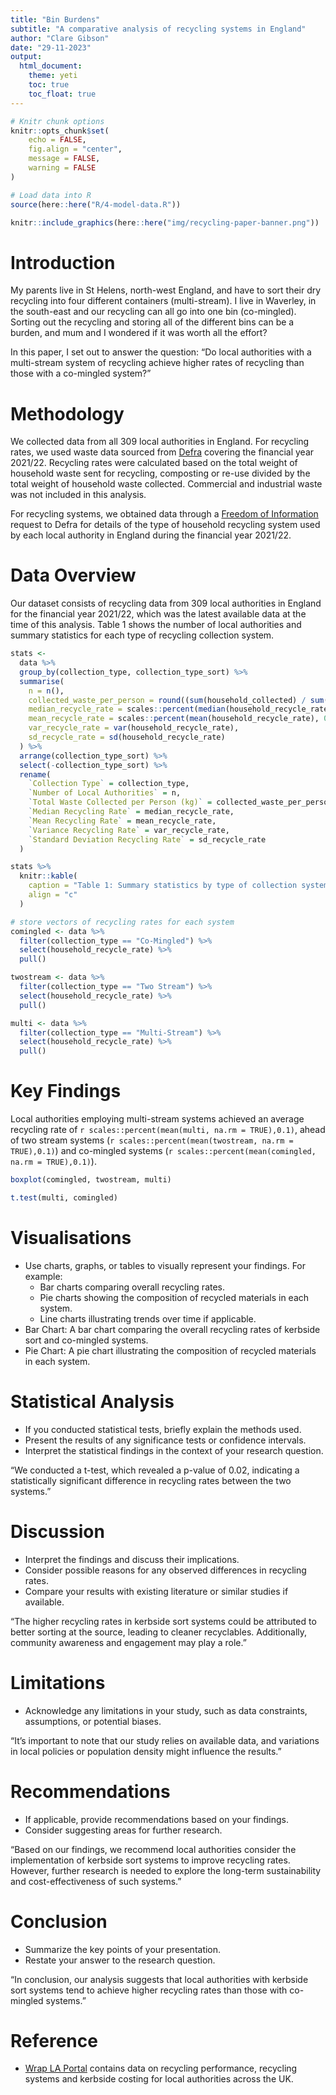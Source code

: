 ```yaml
---
title: "Bin Burdens"
subtitle: "A comparative analysis of recycling systems in England"
author: "Clare Gibson"
date: "29-11-2023"
output:
  html_document:
    theme: yeti
    toc: true
    toc_float: true
---
```


```r
# Knitr chunk options
knitr::opts_chunk$set(
	echo = FALSE,
	fig.align = "center",
	message = FALSE,
	warning = FALSE
)

# Load data into R
source(here::here("R/4-model-data.R"))
```

```r
knitr::include_graphics(here::here("img/recycling-paper-banner.png"))
```

# Introduction
My parents live in St Helens, north-west England, and have to sort their dry recycling into four different containers (multi-stream). I live in Waverley, in the south-east and our recycling can all go into one bin (co-mingled). Sorting out the recycling and storing all of the different bins can be a burden, and mum and I wondered if it was worth all the effort?

In this paper, I set out to answer the question: "Do local authorities with a multi-stream system of recycling achieve higher rates of recycling than those with a co-mingled system?"

# Methodology
We collected data from all 309 local authorities in England. For recycling rates, we used waste data sourced from [Defra](https://assets.publishing.service.gov.uk/government/uploads/system/uploads/attachment_data/file/1144270/LA_and_Regional_Spreadsheet_202122.xlsx) covering the financial year 2021/22. Recycling rates were calculated based on the total weight of household waste sent for recycling, composting or re-use divided by the total weight of household waste collected. Commercial and industrial waste was not included in this analysis.

For recycling systems, we obtained data through a [Freedom of Information](https://www.gov.uk/government/collections/defra-freedom-of-information-environmental-information-releases-starting-january-2021#fois-2023) request to Defra for details of the type of household recycling system used by each local authority in England during the financial year 2021/22.

# Data Overview
Our dataset consists of recycling data from 309 local authorities in England for the financial year 2021/22, which was the latest available data at the time of this analysis. Table 1 shows the number of local authorities and summary statistics for each type of recycling collection system.

```r
stats <- 
  data %>% 
  group_by(collection_type, collection_type_sort) %>% 
  summarise(
    n = n(),
    collected_waste_per_person = round((sum(household_collected) / sum(population)) * 1000,1),
    median_recycle_rate = scales::percent(median(household_recycle_rate), 0.1),
    mean_recycle_rate = scales::percent(mean(household_recycle_rate), 0.1),
    var_recycle_rate = var(household_recycle_rate),
    sd_recycle_rate = sd(household_recycle_rate)
  ) %>% 
  arrange(collection_type_sort) %>% 
  select(-collection_type_sort) %>% 
  rename(
    `Collection Type` = collection_type,
    `Number of Local Authorities` = n,
    `Total Waste Collected per Person (kg)` = collected_waste_per_person,
    `Median Recycling Rate` = median_recycle_rate,
    `Mean Recycling Rate` = mean_recycle_rate,
    `Variance Recycling Rate` = var_recycle_rate,
    `Standard Deviation Recycling Rate` = sd_recycle_rate
  )

stats %>% 
  knitr::kable(
    caption = "Table 1: Summary statistics by type of collection system",
    align = "c"
  )

# store vectors of recycling rates for each system
comingled <- data %>% 
  filter(collection_type == "Co-Mingled") %>% 
  select(household_recycle_rate) %>% 
  pull()

twostream <- data %>% 
  filter(collection_type == "Two Stream") %>% 
  select(household_recycle_rate) %>% 
  pull()

multi <- data %>% 
  filter(collection_type == "Multi-Stream") %>% 
  select(household_recycle_rate) %>% 
  pull()
```

# Key Findings
Local authorities employing multi-stream systems achieved an average recycling rate of `r scales::percent(mean(multi, na.rm = TRUE),0.1)`, ahead of two stream systems (`r scales::percent(mean(twostream, na.rm = TRUE),0.1)`) and co-mingled systems (`r scales::percent(mean(comingled, na.rm = TRUE),0.1)`).

```r
boxplot(comingled, twostream, multi)
```

```r
t.test(multi, comingled)
```


# Visualisations
- Use charts, graphs, or tables to visually represent your findings. For example:
  - Bar charts comparing overall recycling rates.
  - Pie charts showing the composition of recycled materials in each system.
  - Line charts illustrating trends over time if applicable.

- Bar Chart: A bar chart comparing the overall recycling rates of kerbside sort and co-mingled systems.
- Pie Chart: A pie chart illustrating the composition of recycled materials in each system.

# Statistical Analysis

- If you conducted statistical tests, briefly explain the methods used.
- Present the results of any significance tests or confidence intervals.
- Interpret the statistical findings in the context of your research question.

"We conducted a t-test, which revealed a p-value of 0.02, indicating a statistically significant difference in recycling rates between the two systems."

# Discussion

- Interpret the findings and discuss their implications.
- Consider possible reasons for any observed differences in recycling rates.
- Compare your results with existing literature or similar studies if available.

"The higher recycling rates in kerbside sort systems could be attributed to better sorting at the source, leading to cleaner recyclables. Additionally, community awareness and engagement may play a role."

# Limitations

- Acknowledge any limitations in your study, such as data constraints, assumptions, or potential biases.

"It's important to note that our study relies on available data, and variations in local policies or population density might influence the results."

# Recommendations

- If applicable, provide recommendations based on your findings.
- Consider suggesting areas for further research.

"Based on our findings, we recommend local authorities consider the implementation of kerbside sort systems to improve recycling rates. However, further research is needed to explore the long-term sustainability and cost-effectiveness of such systems."

# Conclusion

- Summarize the key points of your presentation.
- Restate your answer to the research question.

"In conclusion, our analysis suggests that local authorities with kerbside sort systems tend to achieve higher recycling rates than those with co-mingled systems."

# Reference
- [Wrap LA Portal](https://laportal.wrap.org.uk/dashboard) contains data on recycling performance, recycling systems and kerbside costing for local authorities across the UK.